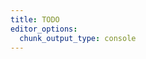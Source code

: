 ```yaml
---
title: TODO
editor_options: 
  chunk_output_type: console
---
```


```r
```

<!-- ********************************************************************* -->

<!-- > Headline -->

<!-- ********************************************************************* -->

<!-- ## faqs -->

<!-- ********************************************************************* -->

<!-- ## links -->

<!-- ********************************************************************* -->

<!-- ## setup -->

<!-- ```python -->
<!-- # TODO -->
<!-- ``` -->

<!-- ********************************************************************* -->

<!-- ## basics -->

<!-- ```python -->
<!-- # TODO -->
<!-- ``` -->


